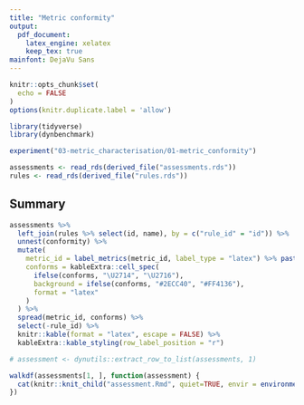 ```yaml
---
title: "Metric conformity"
output: 
  pdf_document:
    latex_engine: xelatex
    keep_tex: true
mainfont: DejaVu Sans
---
```


```r
knitr::opts_chunk$set(
  echo = FALSE
)
options(knitr.duplicate.label = 'allow')

library(tidyverse)
library(dynbenchmark)

experiment("03-metric_characterisation/01-metric_conformity")
```

```r
assessments <- read_rds(derived_file("assessments.rds"))
rules <- read_rds(derived_file("rules.rds"))
```

## Summary

```r
assessments %>%
  left_join(rules %>% select(id, name), by = c("rule_id" = "id")) %>%
  unnest(conformity) %>%
  mutate(
    metric_id = label_metrics(metric_id, label_type = "latex") %>% paste0("$", ., "$") %>% forcats::fct_inorder(),
    conforms = kableExtra::cell_spec(
      ifelse(conforms, "\U2714", "\U2716"),
      background = ifelse(conforms, "#2ECC40", "#FF4136"),
      format = "latex"
    )
  ) %>%
  spread(metric_id, conforms) %>%
  select(-rule_id) %>% 
  knitr::kable(format = "latex", escape = FALSE) %>%
  kableExtra::kable_styling(row_label_position = "r")
```

\pagebreak

```r
# assessment <- dynutils::extract_row_to_list(assessments, 1)

walkdf(assessments[1, ], function(assessment) {
  cat(knitr::knit_child("assessment.Rmd", quiet=TRUE, envir = environment()))
})
```

